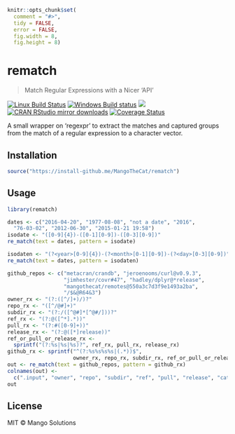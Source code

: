 
```r
knitr::opts_chunk$set(
  comment = "#>",
  tidy = FALSE,
  error = FALSE,
  fig.width = 8,
  fig.height = 8)
```

# rematch

> Match Regular Expressions with a Nicer 'API'

[![Linux Build Status](https://travis-ci.org/MangoTheCat/rematch.svg?branch=master)](https://travis-ci.org/MangoTheCat/rematch)
[![Windows Build status](https://ci.appveyor.com/api/projects/status/github/MangoTheCat/rematch?svg=true)](https://ci.appveyor.com/project/gaborcsardi/rematch)
[![](http://www.r-pkg.org/badges/version/rematch)](http://www.r-pkg.org/pkg/rematch)
[![CRAN RStudio mirror downloads](http://cranlogs.r-pkg.org/badges/rematch)](http://www.r-pkg.org/pkg/rematch)
[![Coverage Status](https://img.shields.io/codecov/c/github/MangoTheCat/rematch/master.svg)](https://codecov.io/github/MangoTheCat/rematch?branch=master)

A small wrapper on 'regexpr' to extract the matches and captured groups
from the match of a regular expression to a character vector.

## Installation

```r
source("https://install-github.me/MangoTheCat/rematch")
```

## Usage

```r
library(rematch)
```

```r
dates <- c("2016-04-20", "1977-08-08", "not a date", "2016",
  "76-03-02", "2012-06-30", "2015-01-21 19:58")
isodate <- "([0-9]{4})-([0-1][0-9])-([0-3][0-9])"
re_match(text = dates, pattern = isodate)
```

```r
isodaten <- "(?<year>[0-9]{4})-(?<month>[0-1][0-9])-(?<day>[0-3][0-9])"
re_match(text = dates, pattern = isodaten)
```

```r
github_repos <- c("metacran/crandb", "jeroenooms/curl@v0.9.3",
                  "jimhester/covr#47", "hadley/dplyr@*release",
                  "mangothecat/remotes@550a3c7d3f9e1493a2ba",
                  "/$&@R64&3")
owner_rx <- "(?:([^/]+)/)?"
repo_rx <- "([^/@#]+)"
subdir_rx <- "(?:/([^@#]*[^@#/]))?"
ref_rx <- "(?:@([^*].*))"
pull_rx <- "(?:#([0-9]+))"
release_rx <- "(?:@([*]release))"
ref_or_pull_or_release_rx <-
  sprintf("(?:%s|%s|%s)?", ref_rx, pull_rx, release_rx)
github_rx <- sprintf("^(?:%s%s%s%s|(.*))$",
                     owner_rx, repo_rx, subdir_rx, ref_or_pull_or_release_rx)
out <- re_match(text = github_repos, pattern = github_rx)
colnames(out) <-
  c(".input", "owner", "repo", "subdir", "ref", "pull", "release", "catchall")
out
```

## License

MIT © Mango Solutions
